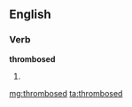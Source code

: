 ==English==

===Verb===
'''thrombosed'''

# {{past of|[[thrombose]]}}

[[mg:thrombosed]]
[[ta:thrombosed]]